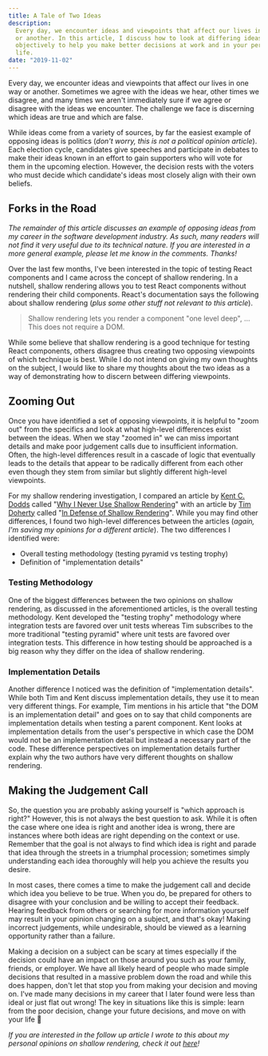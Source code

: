 ```yaml
---
title: A Tale of Two Ideas
description:
  Every day, we encounter ideas and viewpoints that affect our lives in one way
  or another. In this article, I discuss how to look at differing ideas more
  objectively to help you make better decisions at work and in your personal
  life.
date: "2019-11-02"
---
```


Every day, we encounter ideas and viewpoints that affect our lives in one way or
another. Sometimes we agree with the ideas we hear, other times we disagree, and
many times we aren't immediately sure if we agree or disagree with the ideas we
encounter. The challenge we face is discerning which ideas are true and which
are false.

While ideas come from a variety of sources, by far the easiest example of
opposing ideas is politics (_don't worry, this is not a political opinion
article_). Each election cycle, candidates give speeches and participate in
debates to make their ideas known in an effort to gain supporters who will vote
for them in the upcoming election. However, the decision rests with the voters
who must decide which candidate's ideas most closely align with their own
beliefs.

## Forks in the Road

_The remainder of this article discusses an example of opposing ideas from my
career in the software development industry. As such, many readers will not find
it very useful due to its technical nature. If you are interested in a more
general example, please let me know in the comments. Thanks!_

Over the last few months, I've been interested in the topic of testing React
components and I came across the concept of shallow rendering. In a nutshell,
shallow rendering allows you to test React components without rendering their
child components. React's documentation says the following about shallow
rendering (_plus some other stuff not relevant to this article_).

> Shallow rendering lets you render a component "one level deep", … This does
> not require a DOM.

While some believe that shallow rendering is a good technique for testing React
components, others disagree thus creating two opposing viewpoints of which
technique is best. While I do not intend on giving my own thoughts on the
subject, I would like to share my thoughts about the two ideas as a way of
demonstrating how to discern between differing viewpoints.

## Zooming Out

Once you have identified a set of opposing viewpoints, it is helpful to "zoom
out" from the specifics and look at what high-level differences exist between
the ideas. When we stay "zoomed in" we can miss important details and make poor
judgement calls due to insufficient information. Often, the high-level
differences result in a cascade of logic that eventually leads to the details
that appear to be radically different from each other even though they stem from
similar but slightly different high-level viewpoints.

For my shallow rendering investigation, I compared an article by
[Kent C. Dodds](https://kentcdodds.com) called
"[Why I Never Use Shallow Rendering](https://kentcdodds.com/blog/why-i-never-use-shallow-rendering)"
with an article by [Tim Doherty](https://twitter.com/TimCDoherty) called
"[In Defense of Shallow Rendering](https://javascript.plainenglish.io/in-defense-of-shallow-rendering-5f627f7c155d)".
While you may find other differences, I found two high-level differences between
the articles (_again, I'm saving my opinions for a different article_). The two
differences I identified were:

- Overall testing methodology (testing pyramid vs testing trophy)
- Definition of "implementation details"

### Testing Methodology

One of the biggest differences between the two opinions on shallow rendering, as
discussed in the aforementioned articles, is the overall testing methodology.
Kent developed the "testing trophy" methodology where integration tests are
favored over unit tests whereas Tim subscribes to the more traditional "testing
pyramid" where unit tests are favored over integration tests. This difference in
how testing should be approached is a big reason why they differ on the idea of
shallow rendering.

### Implementation Details

Another difference I noticed was the definition of "implementation details".
While both Tim and Kent discuss implementation details, they use it to mean very
different things. For example, Tim mentions in his article that "the DOM is an
implementation detail" and goes on to say that child components are
implementation details when testing a parent component. Kent looks at
implementation details from the user's perspective in which case the DOM would
not be an implementation detail but instead a necessary part of the code. These
difference perspectives on implementation details further explain why the two
authors have very different thoughts on shallow rendering.

## Making the Judgement Call

So, the question you are probably asking yourself is "which approach is right?"
However, this is not always the best question to ask. While it is often the case
where one idea is right and another idea is wrong, there are instances where
both ideas are right depending on the context or use. Remember that the goal is
not always to find which idea is right and parade that idea through the streets
in a triumphal procession; sometimes simply understanding each idea thoroughly
will help you achieve the results you desire.

In most cases, there comes a time to make the judgement call and decide which
idea you believe to be true. When you do, be prepared for others to disagree
with your conclusion and be willing to accept their feedback. Hearing feedback
from others or searching for more information yourself may result in your
opinion changing on a subject, and that's okay! Making incorrect judgements,
while undesirable, should be viewed as a learning opportunity rather than a
failure.

Making a decision on a subject can be scary at times especially if the decision
could have an impact on those around you such as your family, friends, or
employer. We have all likely heard of people who made simple decisions that
resulted in a massive problem down the road and while this does happen, don't
let that stop you from making your decision and moving on. I've made many
decisions in my career that I later found were less than ideal or just flat out
wrong! The key in situations like this is simple: learn from the poor decision,
change your future decisions, and move on with your life 🙂

_If you are interested in the follow up article I wrote to this about my
personal opinions on shallow rendering, check it out
[here](/blog/the-dangers-of-shallow-rendering)!_
